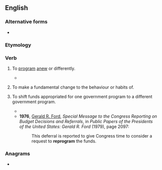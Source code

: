 ==English==

===Alternative forms===
* {{l|en|reprogramme}}

===Etymology===
{{prefix|en|re|program}}

===Verb===
{{en-verb|++|pres_ptc2=reprograming|past2=reprogramed}}

# {{lb|en|transitive|computing}} To [[program]] [[anew]] or differently.
#* {{quote-book|en|year=2003|author=Andrew Huang|title=Hacking the Xbox: an introduction to reverse engineering|passage=Installing a new hard drive would require a modchip that can '''reprogram''' or bypass the hard drive lock.}}
# {{lb|en|transitive|by extension}} To make a fundamental change to the behaviour or habits of.
# {{label|en|government}} To shift funds appropriated for one government program to a different government program.
#* {{quote-book|en|year=1993|author=Diane Publishing Company|title=Defense Conversion: Redirecting R & D|page=110|passage=Technically, DOE did not need authority to '''reprogram''' the funds as long as the spending didn't span different appropriation line items.}}
#* '''1976''', [[w:Gerald Ford|Gerald R. Ford]], ''Special Message to the Congress Reporting on Budget Decisions and Referrals'', in ''Public Papers of the Presidents of the United States: Gerald R. Ford'' (1979), page 2097:
#*: This deferral is reported to give Congress time to consider a request to '''reprogram''' the funds.

===Anagrams===
* {{anagrams|en|a=aegmoprrr|programer}}
